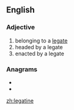 ==English==

===Adjective===
{{head|en|adjective}}
# belonging to a [[legate]]
# headed by a legate
# enacted by a legate

===Anagrams===
* {{l|en|galenite}}
* {{l|en|gelatine}}

[[zh:legatine]]